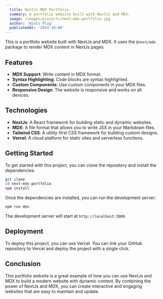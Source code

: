 ```yaml
---
  title: NextJs MDX Portfolio
  summary: A portfolio website built with NextJs and MDX.
  image: /images/projects/next-mdx-portfolio.jpg
  author: 'Niels Plug'
  publishedAt: '2024-10-08'
---
```


This is a portfolio website built with NextJs and MDX. It uses the `@next/mdx`
package to render MDX content in NextJs pages.

## Features

-   **MDX Support**: Write content in MDX format.
-   **Syntax Highlighting**: Code blocks are syntax highlighted.
-   **Custom Components**: Use custom components in your MDX files.
-   **Responsive Design**: The website is responsive and works on all devices.

## Technologies

-   **NextJs**: A React framework for building static and dynamic websites.
-   **MDX**: A file format that allows you to write JSX in your Markdown files.
-   **Tailwind CSS**: A utility-first CSS framework for building custom designs.
-   **Vercel**: A cloud platform for static sites and serverless functions.

## Getting Started

To get started with this project, you can clone the repository and install the
dependencies:

```bash
git clone
cd next-mdx-portfolio
npm install
```

Once the dependencies are installed, you can run the development server:

```bash
npm run dev
```

The development server will start at `http://localhost:3000`.

## Deployment

To deploy this project, you can use Vercel. You can link your GitHub repository
to Vercel and deploy the project with a single click.

## Conclusion

This portfolio website is a great example of how you can use NextJs and MDX to
build a modern website with dynamic content. By combining the power of NextJs
and MDX, you can create interactive and engaging websites that are easy to
maintain and update.
